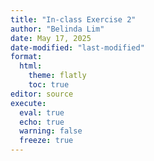 ```yaml
---
title: "In-class Exercise 2"
author: "Belinda Lim"
date: May 17, 2025
date-modified: "last-modified"
format:
  html:
    theme: flatly
    toc: true
editor: source
execute:
  eval: true
  echo: true
  warning: false
  freeze: true
---
```


